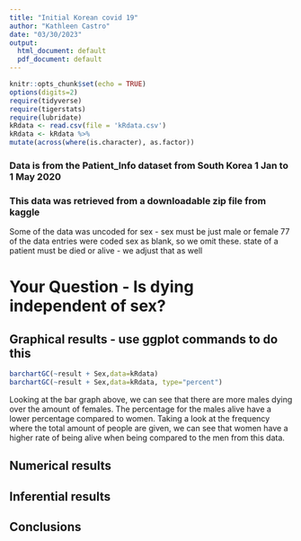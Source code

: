 ```yaml
---
title: "Initial Korean covid 19"
author: "Kathleen Castro"
date: "03/30/2023"
output:
  html_document: default
  pdf_document: default
---
```


```r
knitr::opts_chunk$set(echo = TRUE)
options(digits=2)
require(tidyverse)
require(tigerstats)
require(lubridate)
kRdata <- read.csv(file = 'kRdata.csv')
kRdata <- kRdata %>%
mutate(across(where(is.character), as.factor))

```
### Data is from the Patient_Info dataset from South Korea 1 Jan to 1 May 2020
### This data was retrieved from a downloadable zip file from kaggle

Some of the data was uncoded for sex - sex must be just male or female
77 of the data entries were coded sex  as blank, so we omit these.
state of a patient must be died or alive - we adjust that as well   
  
# Your Question - Is dying independent of sex?






## Graphical results - use ggplot commands to do this  


```r
barchartGC(~result + Sex,data=kRdata)
barchartGC(~result + Sex,data=kRdata, type="percent")

```
    
Looking at the bar graph above, we can see that there are more males dying over the amount of females. The percentage for the males alive have a lower percentage compared to women. Taking a look at the frequency where the total amount of people are given, we can see that women have a higher rate of being alive when being compared to the men from this data.
  





  
## Numerical results


## Inferential results 




## Conclusions

